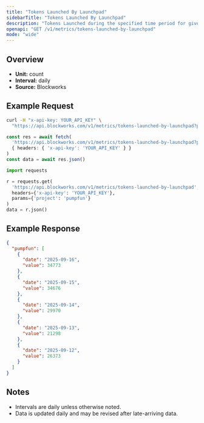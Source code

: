 ```yaml
---
title: "Tokens Launched By Launchpad"
sidebarTitle: "Tokens Launched By Launchpad"
description: "Tokens Launched during the specified time period for given launchpad."
openapi: "GET /v1/metrics/tokens-launched-by-launchpad"
mode: "wide"
---
```


## Overview

- **Unit:** count
- **Interval:** daily
- **Source:** Blockworks

## Example Request

<CodeGroup>

```bash cURL
curl -H "x-api-key: YOUR_API_KEY" \
  "https://api.blockworks.com/v1/metrics/tokens-launched-by-launchpad?project=pumpfun"
```

```typescript TypeScript
const res = await fetch(
  'https://api.blockworks.com/v1/metrics/tokens-launched-by-launchpad?project=pumpfun',
  { headers: { 'x-api-key': 'YOUR_API_KEY' } }
)
const data = await res.json()
```

```python Python
import requests

r = requests.get(
  'https://api.blockworks.com/v1/metrics/tokens-launched-by-launchpad',
  headers={'x-api-key': 'YOUR_API_KEY'},
  params={'project': 'pumpfun'}
)
data = r.json()
```

</CodeGroup>

## Example Response

```json
{
  "pumpfun": [
    {
      "date": "2025-09-16",
      "value": 34773
    },
    {
      "date": "2025-09-15",
      "value": 34676
    },
    {
      "date": "2025-09-14",
      "value": 29970
    },
    {
      "date": "2025-09-13",
      "value": 21298
    },
    {
      "date": "2025-09-12",
      "value": 26373
    }
  ]
}
```

## Notes
- Intervals are daily unless otherwise noted.
- Data is updated daily and may be revised after late-arriving data.
